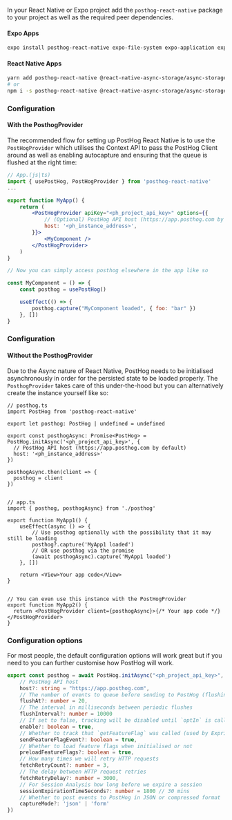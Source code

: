 In your React Native or Expo project add the `posthog-react-native` package to your project as well as the required peer dependencies.

#### Expo Apps

```sh
expo install posthog-react-native expo-file-system expo-application expo-device expo-localization
```

#### React Native Apps

```sh
yarn add posthog-react-native @react-native-async-storage/async-storage react-native-device-info
# or
npm i -s posthog-react-native @react-native-async-storage/async-storage react-native-device-info
```

### Configuration

#### With the PosthogProvider

The recommended flow for setting up PostHog React Native is to use the `PostHogProvider` which utilises the Context API to pass the PostHog Client around as well as enabling autocapture and ensuring that the queue is flushed at the right time:

```jsx
// App.(js|ts)
import { usePostHog, PostHogProvider } from 'posthog-react-native'
...

export function MyApp() {
    return (
        <PostHogProvider apiKey="<ph_project_api_key>" options={{
            // (Optional) PostHog API host (https://app.posthog.com by default)
            host: '<ph_instance_address>',
        }}>
            <MyComponent />
        </PostHogProvider>
    )
}

// Now you can simply access posthog elsewhere in the app like so

const MyComponent = () => {
    const posthog = usePostHog()

    useEffect(() => {
        posthog.capture("MyComponent loaded", { foo: "bar" })
    }, [])
}
```

### Configuration

#### Without the PosthogProvider

Due to the Async nature of React Native, PostHog needs to be initialised asynchronously in order for the persisted state to be loaded properly. The `PosthogProvider` takes care of this under-the-hood but you can alternatively create the instance yourself like so:

```tsx
// posthog.ts
import PostHog from 'posthog-react-native'

export let posthog: PostHog | undefined = undefined

export const posthogAsync: Promise<PostHog> = PostHog.initAsync('<ph_project_api_key>', {
  // PostHog API host (https://app.posthog.com by default)
  host: '<ph_instance_address>'
})

posthogAsync.then(client => {
  posthog = client
})


// app.ts
import { posthog, posthogAsync} from './posthog'

export function MyApp1() {
    useEffect(async () => {
        // Use posthog optionally with the possibility that it may still be loading
        posthog?.capture('MyApp1 loaded')
        // OR use posthog via the promise
        (await posthogAsync).capture('MyApp1 loaded')
    }, [])

    return <View>Your app code</View>
}


// You can even use this instance with the PostHogProvider
export function MyApp2() {
  return <PostHogProvider client={posthogAsync}>{/* Your app code */}</PostHogProvider>
}
```

### Configuration options

For most people, the default configuration options will work great but if you need to you can further customise how PostHog will work.

```ts
export const posthog = await PostHog.initAsync("<ph_project_api_key>", {
    // PostHog API host
    host?: string = "https://app.posthog.com",
    // The number of events to queue before sending to PostHog (flushing)
    flushAt?: number = 20,
    // The interval in milliseconds between periodic flushes
    flushInterval?: number = 10000
    // If set to false, tracking will be disabled until `optIn` is called
    enable?: boolean = true,
    // Whether to track that `getFeatureFlag` was called (used by Expriements)
    sendFeatureFlagEvent?: boolean = true,
    // Whether to load feature flags when initialised or not
    preloadFeatureFlags?: boolean = true,
    // How many times we will retry HTTP requests
    fetchRetryCount?: number = 3,
    // The delay between HTTP request retries
    fetchRetryDelay?: number = 3000,
    // For Session Analysis how long before we expire a session
    sessionExpirationTimeSeconds?: number = 1800 // 30 mins
    // Whether to post events to PostHog in JSON or compressed format
    captureMode?: 'json' | 'form'
})
```
